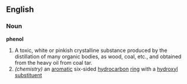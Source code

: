 ==English==

===Noun===

'''phenol'''

#A toxic, white or pinkish crystalline substance produced by the distillation of many organic bodies, as wood, coal, etc., and obtained from the heavy oil from coal tar.
#''(chemistry)'' an [[aromatic]] six-sided [[hydrocarbon]] [[ring]] with a [[hydroxyl]] [[substituent]]